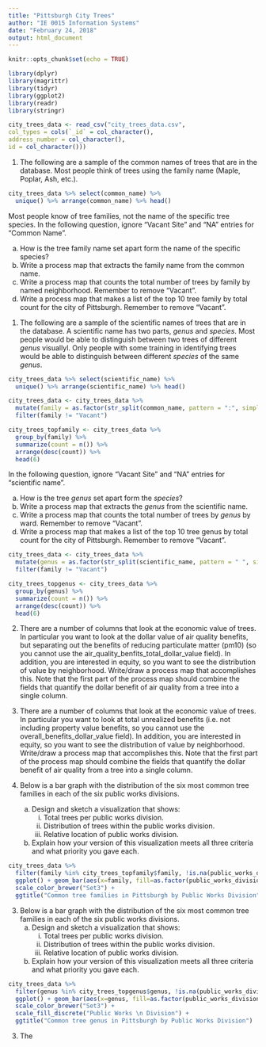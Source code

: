 ```yaml
---
title: "Pittsburgh City Trees"
author: "IE 0015 Information Systems"
date: "February 24, 2018"
output: html_document
---
```


```r
knitr::opts_chunk$set(echo = TRUE)
```

```r
library(dplyr)
library(magrittr)
library(tidyr)
library(ggplot2)
library(readr)
library(stringr)

city_trees_data <- read_csv("city_trees_data.csv",
col_types = cols(`_id` = col_character(),
address_number = col_character(),
id = col_character()))
```


1. The following are a sample of the common names of trees that are in the database. Most people think of trees using the family name (Maple, Poplar, Ash, etc.).  
```r
city_trees_data %>% select(common_name) %>%
  unique() %>% arrange(common_name) %>% head()
```

Most people know of tree families, not the name of the specific tree species.  In the following question, ignore "Vacant Site" and "NA" entries for "Common Name".

a.  How is the tree family name set apart form the name of the specific species?
b.  Write a process map that extracts the family name from the common name.
c.  Write a process map that counts the total number of trees by family by named neighborhood.  Remember to remove "Vacant".
d.  Write a process map that makes a list of the top 10 tree family by total count for the city of Pittsburgh. Remember to remove "Vacant".


1. The following are a sample of the scientific names of trees that are in the database. A scientific name has two parts, *genus* and *species*.  Most people would be able to distinguish between two trees of different *genus* visuallyl. Only people with some training in identifying trees would be able to distinguish between different *species* of the same *genus*.

```r
city_trees_data %>% select(scientific_name) %>%
  unique() %>% arrange(scientific_name) %>% head()
```

```r
city_trees_data <- city_trees_data %>% 
  mutate(family = as.factor(str_split(common_name, pattern = ":", simplify = TRUE)[,1])) %>%
  filter(family != "Vacant") 
```

```r
city_trees_topfamily <- city_trees_data %>%
  group_by(family) %>%
  summarize(count = n()) %>%
  arrange(desc(count)) %>%
  head(6)
```
In the following question, ignore "Vacant Site" and "NA" entries for "scientific name".

a.  How is the tree *genus* set apart form the *species*?
b.  Write a process map that extracts the *genus* from the scientific name.
c.  Write a process map that counts the total number of trees by *genus* by ward. Remember to remove "Vacant".
d.  Write a process map that makes a list of the top 10 tree genus by total count for the city of Pittsburgh. Remember to remove "Vacant".

```r
city_trees_data <- city_trees_data %>% 
  mutate(genus = as.factor(str_split(scientific_name, pattern = " ", simplify = TRUE)[,1])) %>%
  filter(family != "Vacant") 
```

```r
city_trees_topgenus <- city_trees_data %>%
  group_by(genus) %>%
  summarize(count = n()) %>%
  arrange(desc(count)) %>%
  head(6)
```

2.  There are a number of columns that look at the economic value of trees. In particular you want to look at the dollar value of air quality benefits, but separating out the benefits of reducing particulate matter (pm10) (so you cannot use the air_quality_benfits_total_dollar_value field). In addition, you are interested in equity, so you want to see the distribution of value by neighborhood.  Write/draw a process map that accomplishes this.  Note that the first part of the process map should combine the fields that quantify the dollar benefit of air quality from a tree into a single column.


2.  There are a number of columns that look at the economic value of trees. In particular you want to look at total unrealized benefits (i.e. not including property value benefits, so you cannot use the overall_benefits_dollar_value
field). In addition, you are interested in equity, so you want to see the distribution of value by neighborhood.  Write/draw a process map that accomplishes this.  Note that the first part of the process map should combine the fields that quantify the dollar benefit of air quality from a tree into a single column.


3.  Below is a bar graph with the distribution of the six most common tree families in each of the six public works divisions.
    a. Design and sketch a visualization that shows:
        i.  Total trees per public works division.
        ii.  Distribution of trees within the public works division.
        iii.  Relative location of public works division.
    b.  Explain how your version of this visualization meets all three criteria and what priority you gave each.
    
```r
city_trees_data %>% 
  filter(family %in% city_trees_topfamily$family, !is.na(public_works_division)) %>%
  ggplot() + geom_bar(aes(x=family, fill=as.factor(public_works_division)), position="dodge") +   scale_fill_discrete("Public Works \n Division") + 
  scale_color_brewer("Set3") +
  ggtitle("Common tree families in Pittsburgh by Public Works Division")
```

3.  Below is a bar graph with the distribution of the six most common tree families in each of the six public works divisions.
    a. Design and sketch a visualization that shows:
        i.  Total trees per public works division.
        ii.  Distribution of trees within the public works division.
        iii.  Relative location of public works division.
    b.  Explain how your version of this visualization meets all three criteria and what priority you gave each.
    
```r
city_trees_data %>% 
  filter(genus %in% city_trees_topgenus$genus, !is.na(public_works_division)) %>%
  ggplot() + geom_bar(aes(x=genus, fill=as.factor(public_works_division))) + 
  scale_color_brewer("Set3") +
  scale_fill_discrete("Public Works \n Division") + 
  ggtitle("Common tree genus in Pittsburgh by Public Works Division")
```


3.  The 